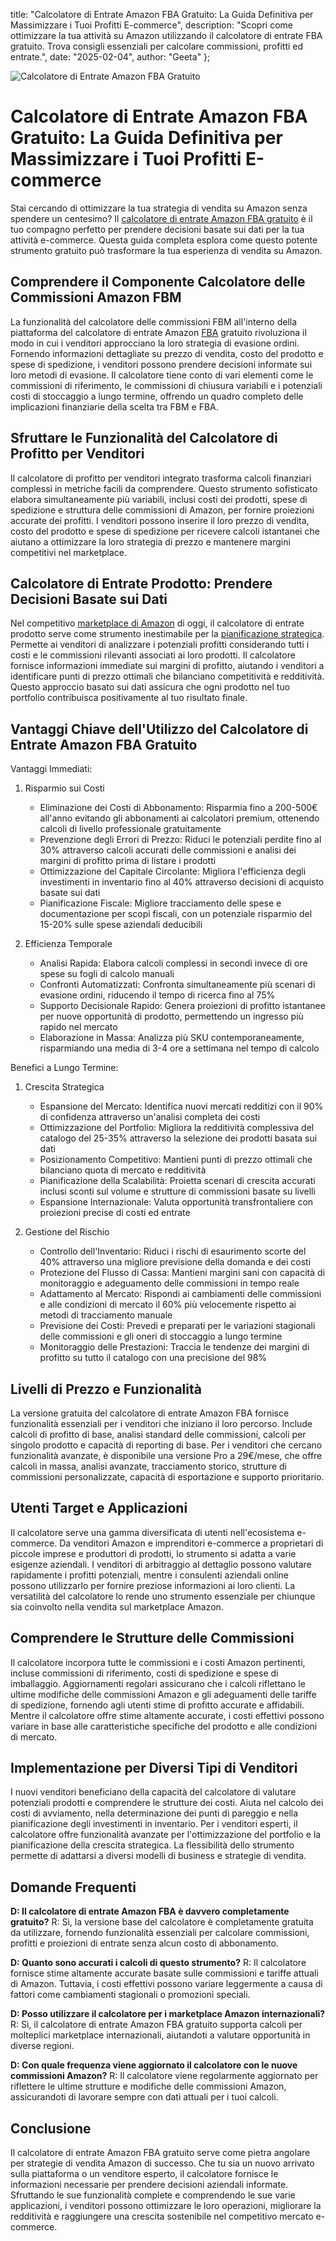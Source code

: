   title: "Calcolatore di Entrate Amazon FBA Gratuito: La Guida Definitiva per Massimizzare i Tuoi Profitti E-commerce",
  description: "Scopri come ottimizzare la tua attività su Amazon utilizzando il calcolatore di entrate FBA gratuito. Trova consigli essenziali per calcolare commissioni, profitti ed entrate.",
  date: "2025-02-04",
  author: "Geeta"
};

![Calcolatore di Entrate Amazon FBA Gratuito](/images/blog/amazon-fba--revenue-calculator-free.jpeg)

# Calcolatore di Entrate Amazon FBA Gratuito: La Guida Definitiva per Massimizzare i Tuoi Profitti E-commerce

Stai cercando di ottimizzare la tua strategia di vendita su Amazon senza spendere un centesimo? Il [calcolatore di entrate Amazon FBA gratuito](https://www.revns.com/tools/amazon-fbm-calculator) è il tuo compagno perfetto per prendere decisioni basate sui dati per la tua attività e-commerce. Questa guida completa esplora come questo potente strumento gratuito può trasformare la tua esperienza di vendita su Amazon.

## Comprendere il Componente Calcolatore delle Commissioni Amazon FBM

La funzionalità del calcolatore delle commissioni FBM all'interno della piattaforma del calcolatore di entrate Amazon [FBA](https://www.revns.com/blog/post/fba-vs-fbm-find-your-winning-strategy) gratuito rivoluziona il modo in cui i venditori approcciano la loro strategia di evasione ordini. Fornendo informazioni dettagliate su prezzo di vendita, costo del prodotto e spese di spedizione, i venditori possono prendere decisioni informate sui loro metodi di evasione. Il calcolatore tiene conto di vari elementi come le commissioni di riferimento, le commissioni di chiusura variabili e i potenziali costi di stoccaggio a lungo termine, offrendo un quadro completo delle implicazioni finanziarie della scelta tra FBM e FBA.

## Sfruttare le Funzionalità del Calcolatore di Profitto per Venditori

Il calcolatore di profitto per venditori integrato trasforma calcoli finanziari complessi in metriche facili da comprendere. Questo strumento sofisticato elabora simultaneamente più variabili, inclusi costi dei prodotti, spese di spedizione e struttura delle commissioni di Amazon, per fornire proiezioni accurate dei profitti. I venditori possono inserire il loro prezzo di vendita, costo del prodotto e spese di spedizione per ricevere calcoli istantanei che aiutano a ottimizzare la loro strategia di prezzo e mantenere margini competitivi nel marketplace.

## Calcolatore di Entrate Prodotto: Prendere Decisioni Basate sui Dati

Nel competitivo [marketplace di Amazon](https://www.revns.com/blog/post/amazon-seller-fee-structure-and-profitability) di oggi, il calcolatore di entrate prodotto serve come strumento inestimabile per la [pianificazione strategica](https://www.revns.com/blog/post/amazon-procurement-strategies). Permette ai venditori di analizzare i potenziali profitti considerando tutti i costi e le commissioni rilevanti associati ai loro prodotti. Il calcolatore fornisce informazioni immediate sui margini di profitto, aiutando i venditori a identificare punti di prezzo ottimali che bilanciano competitività e redditività. Questo approccio basato sui dati assicura che ogni prodotto nel tuo portfolio contribuisca positivamente al tuo risultato finale.

## Vantaggi Chiave dell'Utilizzo del Calcolatore di Entrate Amazon FBA Gratuito

Vantaggi Immediati:
1. Risparmio sui Costi
   - Eliminazione dei Costi di Abbonamento: Risparmia fino a 200-500€ all'anno evitando gli abbonamenti ai calcolatori premium, ottenendo calcoli di livello professionale gratuitamente
   - Prevenzione degli Errori di Prezzo: Riduci le potenziali perdite fino al 30% attraverso calcoli accurati delle commissioni e analisi dei margini di profitto prima di listare i prodotti
   - Ottimizzazione del Capitale Circolante: Migliora l'efficienza degli investimenti in inventario fino al 40% attraverso decisioni di acquisto basate sui dati
   - Pianificazione Fiscale: Migliore tracciamento delle spese e documentazione per scopi fiscali, con un potenziale risparmio del 15-20% sulle spese aziendali deducibili

2. Efficienza Temporale
   - Analisi Rapida: Elabora calcoli complessi in secondi invece di ore spese su fogli di calcolo manuali
   - Confronti Automatizzati: Confronta simultaneamente più scenari di evasione ordini, riducendo il tempo di ricerca fino al 75%
   - Supporto Decisionale Rapido: Genera proiezioni di profitto istantanee per nuove opportunità di prodotto, permettendo un ingresso più rapido nel mercato
   - Elaborazione in Massa: Analizza più SKU contemporaneamente, risparmiando una media di 3-4 ore a settimana nel tempo di calcolo

Benefici a Lungo Termine:
1. Crescita Strategica
   - Espansione del Mercato: Identifica nuovi mercati redditizi con il 90% di confidenza attraverso un'analisi completa dei costi
   - Ottimizzazione del Portfolio: Migliora la redditività complessiva del catalogo del 25-35% attraverso la selezione dei prodotti basata sui dati
   - Posizionamento Competitivo: Mantieni punti di prezzo ottimali che bilanciano quota di mercato e redditività
   - Pianificazione della Scalabilità: Proietta scenari di crescita accurati inclusi sconti sul volume e strutture di commissioni basate su livelli
   - Espansione Internazionale: Valuta opportunità transfrontaliere con proiezioni precise di costi ed entrate

2. Gestione del Rischio
   - Controllo dell'Inventario: Riduci i rischi di esaurimento scorte del 40% attraverso una migliore previsione della domanda e dei costi
   - Protezione del Flusso di Cassa: Mantieni margini sani con capacità di monitoraggio e adeguamento delle commissioni in tempo reale
   - Adattamento al Mercato: Rispondi ai cambiamenti delle commissioni e alle condizioni di mercato il 60% più velocemente rispetto ai metodi di tracciamento manuale
   - Previsione dei Costi: Prevedi e preparati per le variazioni stagionali delle commissioni e gli oneri di stoccaggio a lungo termine
   - Monitoraggio delle Prestazioni: Traccia le tendenze dei margini di profitto su tutto il catalogo con una precisione del 98%

## Livelli di Prezzo e Funzionalità

La versione gratuita del calcolatore di entrate Amazon FBA fornisce funzionalità essenziali per i venditori che iniziano il loro percorso. Include calcoli di profitto di base, analisi standard delle commissioni, calcoli per singolo prodotto e capacità di reporting di base. Per i venditori che cercano funzionalità avanzate, è disponibile una versione Pro a 29€/mese, che offre calcoli in massa, analisi avanzate, tracciamento storico, strutture di commissioni personalizzate, capacità di esportazione e supporto prioritario.

## Utenti Target e Applicazioni

Il calcolatore serve una gamma diversificata di utenti nell'ecosistema e-commerce. Da venditori Amazon e imprenditori e-commerce a proprietari di piccole imprese e produttori di prodotti, lo strumento si adatta a varie esigenze aziendali. I venditori di arbitraggio al dettaglio possono valutare rapidamente i profitti potenziali, mentre i consulenti aziendali online possono utilizzarlo per fornire preziose informazioni ai loro clienti. La versatilità del calcolatore lo rende uno strumento essenziale per chiunque sia coinvolto nella vendita sul marketplace Amazon.

## Comprendere le Strutture delle Commissioni

Il calcolatore incorpora tutte le commissioni e i costi Amazon pertinenti, incluse commissioni di riferimento, costi di spedizione e spese di imballaggio. Aggiornamenti regolari assicurano che i calcoli riflettano le ultime modifiche delle commissioni Amazon e gli adeguamenti delle tariffe di spedizione, fornendo agli utenti stime di profitto accurate e affidabili. Mentre il calcolatore offre stime altamente accurate, i costi effettivi possono variare in base alle caratteristiche specifiche del prodotto e alle condizioni di mercato.

## Implementazione per Diversi Tipi di Venditori

I nuovi venditori beneficiano della capacità del calcolatore di valutare potenziali prodotti e comprendere le strutture dei costi. Aiuta nel calcolo dei costi di avviamento, nella determinazione dei punti di pareggio e nella pianificazione degli investimenti in inventario. Per i venditori esperti, il calcolatore offre funzionalità avanzate per l'ottimizzazione del portfolio e la pianificazione della crescita strategica. La flessibilità dello strumento permette di adattarsi a diversi modelli di business e strategie di vendita.

## Domande Frequenti

**D: Il calcolatore di entrate Amazon FBA è davvero completamente gratuito?**
R: Sì, la versione base del calcolatore è completamente gratuita da utilizzare, fornendo funzionalità essenziali per calcolare commissioni, profitti e proiezioni di entrate senza alcun costo di abbonamento.

**D: Quanto sono accurati i calcoli di questo strumento?**
R: Il calcolatore fornisce stime altamente accurate basate sulle commissioni e tariffe attuali di Amazon. Tuttavia, i costi effettivi possono variare leggermente a causa di fattori come cambiamenti stagionali o promozioni speciali.

**D: Posso utilizzare il calcolatore per i marketplace Amazon internazionali?**
R: Sì, il calcolatore di entrate Amazon FBA gratuito supporta calcoli per molteplici marketplace internazionali, aiutandoti a valutare opportunità in diverse regioni.

**D: Con quale frequenza viene aggiornato il calcolatore con le nuove commissioni Amazon?**
R: Il calcolatore viene regolarmente aggiornato per riflettere le ultime strutture e modifiche delle commissioni Amazon, assicurandoti di lavorare sempre con dati attuali per i tuoi calcoli.

## Conclusione

Il calcolatore di entrate Amazon FBA gratuito serve come pietra angolare per strategie di vendita Amazon di successo. Che tu sia un nuovo arrivato sulla piattaforma o un venditore esperto, il calcolatore fornisce le informazioni necessarie per prendere decisioni aziendali informate. Sfruttando le sue funzionalità complete e comprendendo le sue varie applicazioni, i venditori possono ottimizzare le loro operazioni, migliorare la redditività e raggiungere una crescita sostenibile nel competitivo mercato e-commerce.
